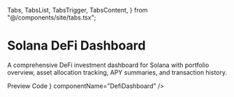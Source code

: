   Tabs,
  TabsList,
  TabsTrigger,
  TabsContent,
} from "@/components/site/tabs.tsx";

<HideTOC />

# Solana DeFi Dashboard
A comprehensive DeFi investment dashboard for Solana with portfolio overview, asset allocation tracking, APY summaries, and transaction history.

<Tabs defaultValue="preview" className="">
  <TabsList>
    <TabsTrigger value="preview">Preview</TabsTrigger>
    <TabsTrigger value="code">Code</TabsTrigger>
  </TabsList>
  <TabsContent value="preview">
    <ComponentRenderer component={<DefiDashboard />} componentName="DefiDashboard" />
  </TabsContent>
  <TabsContent value="code">
    <CodeBlock filePath="src/app/templates/defi-dashboard/defi-dashboard.tsx" />
  </TabsContent>
</Tabs>
